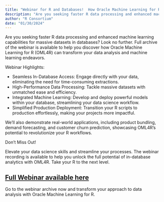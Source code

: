 ```yaml
---
title: "Webinar for R and Databases!  How Oracle Machine Learning for R Helps with ML and Massive Datasets"
description: "Are you seeking faster R data processing and enhanced machine learning capabilities for massive datasets in databases?"
author: "R Consortium"
date: "01/30/2024"
---
```


Are you seeking faster R data processing and enhanced machine learning capabilities for massive datasets in databases? Look no further. Full archive of the webinar is available to help you discover how Oracle Machine Learning for R (OML4R) can transform your data analysis and machine learning endeavors.

Webinar Highlights:

-   Seamless In-Database Access: Engage directly with your data, eliminating the need for time-consuming extractions.
-   High-Performance Data Processing: Tackle massive datasets with unmatched ease and efficiency.
-   Integrated Machine Learning: Develop and deploy powerful models within your database, streamlining your data science workflow.
-   Simplified Production Deployment: Transition your R scripts to production effortlessly, making your projects more impactful.

We’ll also demonstrate real-world applications, including product bundling, demand forecasting, and customer churn prediction, showcasing OML4R’s potential to revolutionize your R workflows.

Don’t Miss Out!

Elevate your data science skills and streamline your processes. The webinar recording is available to help you unlock the full potential of in-database analytics with OML4R. Take your R to the next level.

## [Full Webinar available here](https://archive.r-consortium.org/r-database-using-r-at-scale-on-database-data)

Go to the webinar archive now and transform your approach to data analysis with Oracle Machine Learning for R.
